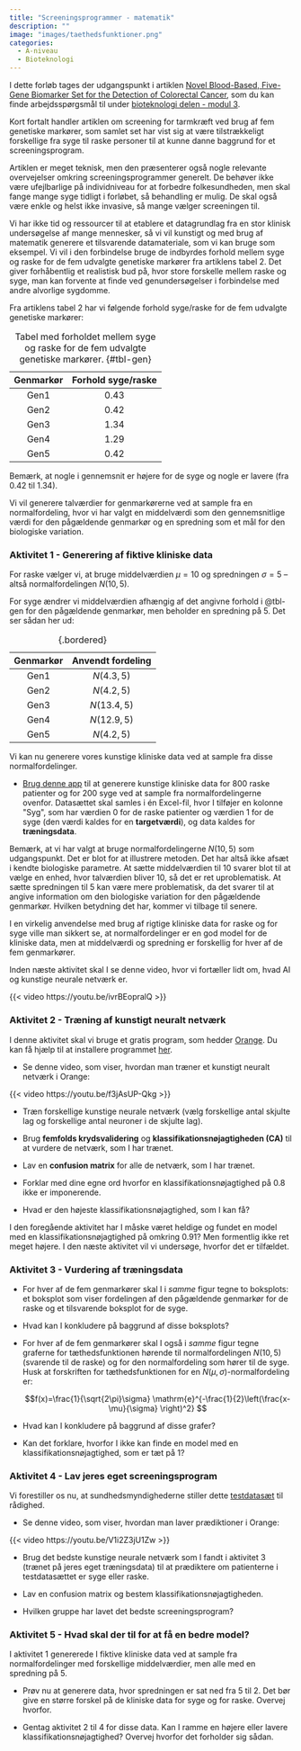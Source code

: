 ```yaml
---
title: "Screeningsprogrammer - matematik"
description: ""
image: "images/taethedsfunktioner.png"
categories:
  - A-niveau
  - Bioteknologi
---
```


I dette forløb tages der udgangspunkt i artiklen [Novel Blood-Based, Five-Gene Biomarker Set for the Detection of Colorectal Cancer](https://aacrjournals.org/clincancerres/article/14/2/455/196149/Novel-Blood-Based-Five-Gene-Biomarker-Set-for-the), som du kan finde arbejdsspørgsmål til under [bioteknologi delen - modul 3](screeningsprogrammer_bioteknologi.qmd).

Kort fortalt handler artiklen om screening for tarmkræft ved brug af fem genetiske markører, som samlet set har vist sig at være tilstrækkeligt forskellige fra syge til raske personer til at kunne danne baggrund for et screeningsprogram. 

Artiklen er meget teknisk, men den præsenterer også nogle relevante overvejelser omkring screeningsprogrammer generelt. De behøver ikke være ufejlbarlige på individniveau for at forbedre folkesundheden, men skal fange mange syge tidligt i forløbet, så behandling er mulig. De skal også være enkle og helst ikke invasive, så mange vælger screeningen til.

Vi har ikke tid og ressourcer til at etablere et datagrundlag fra en stor klinisk undersøgelse af mange mennesker, så vi vil kunstigt og med brug af matematik generere et tilsvarende datamateriale, som vi kan bruge som eksempel. Vi vil i den forbindelse bruge de indbyrdes forhold mellem syge og raske for de fem udvalgte genetiske markører fra artiklens tabel 2. Det giver forhåbentlig et realistisk bud på, hvor store forskelle mellem raske og syge, man kan forvente at finde ved genundersøgelser i forbindelse med andre alvorlige sygdomme.

Fra artiklens tabel 2 har vi følgende forhold syge/raske for de fem udvalgte genetiske markører:

|Genmarkør |Forhold syge/raske |
|:---:|:---:|
| Gen1 | $0.43$ |
| Gen2 | $0.42$ |                           
| Gen3 | $1.34$ |                           
| Gen4 | $1.29$ |
| Gen5 | $0.42$ |

: Tabel med forholdet mellem syge og raske for de fem udvalgte genetiske markører. {#tbl-gen}

Bemærk, at nogle i gennemsnit er højere for de syge og nogle er lavere (fra $0.42$ til $1.34$).

Vi vil generere talværdier for genmarkørerne ved at sample fra en normalfordeling, hvor vi har valgt en middelværdi som den gennemsnitlige værdi for den pågældende genmarkør og en spredning som et mål for den biologiske variation.

::: {.callout-note collapse="false" appearance="minimal"}
### Aktivitet 1 - Generering af fiktive kliniske data

For raske vælger vi, at bruge middelværdien $\mu=10$ og spredningen $\sigma=5$ -- altså normalfordelingen $N(10,5)$. 

For syge ændrer vi middelværdien afhængig af det angivne forhold i @tbl-gen for den pågældende genmarkør, men beholder en spredning på $5$. Det ser sådan her ud:

|Genmarkør |Anvendt fordeling |
|:---:|:---:|
| Gen1 | $N(4.3,5)$ |
| Gen2 | $N(4.2,5)$ |                           
| Gen3 | $N(13.4,5)$ |                           
| Gen4 | $N(12.9,5)$ |
| Gen5 | $N(4.2,5)$ |
: {.bordered}

Vi kan nu generere vores kunstige kliniske data ved at sample fra disse normalfordelinger. 

- [Brug denne app](gendata.qmd){target="blank"} til at generere kunstige kliniske data for 800 raske patienter og for 200 syge ved at sample fra normalfordelingerne ovenfor. Datasættet skal samles i én Excel-fil, hvor I tilføjer en kolonne \"Syg\", som har værdien 0 for de raske patienter og værdien 1 for de syge (den værdi kaldes for en **targetværdi**), og data kaldes for **træningsdata**.

:::

Bemærk, at vi har valgt at bruge normalfordelingerne $N(10,5)$ som udgangspunkt. Det er blot for at illustrere metoden. Det har altså ikke afsæt i kendte biologiske parametre. At sætte middelværdien til $10$ svarer blot til at vælge en enhed, hvor talværdien bliver $10$, så det er ret uproblematisk. At sætte spredningen til $5$ kan være mere problematisk, da det svarer til at angive information om den biologiske variation for den pågældende genmarkør. Hvilken betydning det har, kommer vi tilbage til senere.

I en virkelig anvendelse med brug af rigtige kliniske data for raske og for syge ville man sikkert se, at normalfordelinger er en god model for de kliniske data, men at middelværdi og spredning er forskellig for hver af de fem genmarkører.

Inden næste aktivitet skal I se denne video, hvor vi fortæller lidt om, hvad AI og kunstige neurale netværk er.

{{< video https://youtu.be/ivrBEopralQ >}}

::: {.callout-note collapse="false" appearance="minimal"}
### Aktivitet 2 - Træning af kunstigt neuralt netværk

I denne aktivitet skal vi bruge et gratis program, som hedder [Orange](https://orangedatamining.com/). Du kan få hjælp til at installere programmet [her](https://www.youtube.com/watch?v=g8-wIwVfAw0).

- Se denne video, som viser, hvordan man træner et kunstigt neuralt netværk i Orange:

{{< video https://youtu.be/f3jAsUP-Qkg >}}

- Træn forskellige kunstige neurale netværk (vælg forskellige antal skjulte lag og forskellige antal neuroner i de skjulte lag).

- Brug **femfolds krydsvalidering** og **klassifikationsnøjagtigheden (CA)** til at vurdere de netværk, som I har trænet. 

- Lav en **confusion matrix** for alle de netværk, som I har trænet. 

- Forklar med dine egne ord hvorfor en klassifikationsnøjagtighed på $0.8$ ikke er imponerende.

- Hvad er den højeste klassifikationsnøjagtighed, som I kan få?

:::


I den foregående aktivitet har I måske været heldige og fundet en model med en klassifikationsnøjagtighed på omkring $0.91$? Men formentlig ikke ret meget højere. I den næste aktivitet vil vi undersøge, hvorfor det er tilfældet.

::: {.callout-note collapse="false" appearance="minimal"}
### Aktivitet 3 - Vurdering af træningsdata

- For hver af de fem genmarkører skal I i *samme* figur tegne to boksplots: et boksplot som viser fordelingen af den pågældende genmarkør for de raske og et tilsvarende boksplot for de syge.

- Hvad kan I konkludere på baggrund af disse boksplots? 

- For hver af de fem genmarkører skal I også i *samme* figur tegne graferne for tæthedsfunktionen hørende til normalfordelingen $N(10,5)$ (svarende til de raske) og for den normalfordeling som hører til de syge. Husk at forskriften for tæthedsfunktionen for en $N(\mu,\sigma)$-normalfordeling er:

   $$f(x)=\frac{1}{\sqrt{2\pi}\sigma} \mathrm{e}^{-\frac{1}{2}\left(\frac{x-\mu}{\sigma} \right)^2} $$

- Hvad kan I konkludere på baggrund af disse grafer? 

- Kan det forklare, hvorfor I ikke kan finde en model med en klassifikationsnøjagtighed, som er tæt på $1$?

:::

::: {.callout-note collapse="false" appearance="minimal"}
### Aktivitet 4 - Lav jeres eget screeningsprogram


Vi forestiller os nu, at sundhedsmyndighederne stiller dette [testdatasæt](testdata/testdata.xlsx) til rådighed.

- Se denne video, som viser, hvordan man laver prædiktioner i Orange:

{{< video https://youtu.be/V1i2Z3jU1Zw >}}

- Brug det bedste kunstige neurale netværk som I fandt i aktivitet 3 (trænet på jeres eget træningsdata) til at prædiktere om patienterne i testdatasættet er syge eller raske. 

- Lav en confusion matrix og bestem klassifikationsnøjagtigheden. 

- Hvilken gruppe har lavet det bedste screeningsprogram?

:::


::: {.callout-note collapse="false" appearance="minimal"}
### Aktivitet 5 - Hvad skal der til for at få en bedre model?

I aktivitet 1 genererede I fiktive kliniske data ved at sample fra normalfordelinger med forskellige middelværdier, men alle med en spredning på $5$.


- Prøv nu at generere data, hvor spredningen er sat ned fra $5$ til $2$. Det bør give en større forskel på de kliniske data for syge og for raske. Overvej hvorfor.

- Gentag aktivitet 2 til 4 for disse data. Kan I ramme en højere eller lavere klassifikationsnøjagtighed? Overvej hvorfor det forholder sig sådan.

:::
